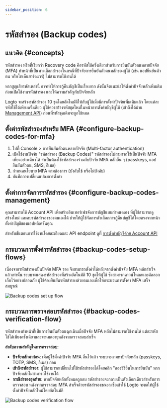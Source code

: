 ```yaml
---
sidebar_position: 6
---
```


# รหัสสำรอง (Backup codes)

## แนวคิด \{#concepts}

รหัสสำรอง หรือที่เรียกว่า Recovery code คือรหัสใช้ครั้งเดียวสำหรับการยืนยันตัวตนหลายปัจจัย (MFA) ทำหน้าที่เป็นทางเลือกสำรองในกรณีที่ปัจจัยการยืนยันตัวตนหลักของผู้ใช้ (เช่น แอปยืนยันตัวตน หรือโทเค็นฮาร์ดแวร์) ไม่สามารถใช้งานได้

หากสูญเสียรหัสเหล่านี้ อาจทำให้การกู้คืนบัญชีเป็นเรื่องยาก ดังนั้นจึงแนะนำให้ตั้งค่าปัจจัยหลักเพิ่มเติมก่อนเปิดใช้งานรหัสสำรอง และให้ความสำคัญกับปัจจัยหลัก

Logto จะสร้างรหัสสำรอง 10 ชุดโดยอัตโนมัติให้กับผู้ใช้เมื่อมีการตั้งค่าปัจจัยเพิ่มเติมแล้ว โดยแต่ละรหัสใช้ได้เพียงครั้งเดียว ผู้ใช้ควรสร้างรหัสชุดใหม่ในหน้าการตั้งค่าบัญชีผู้ใช้ (เข้าถึงได้ผ่าน [Management API](/integrate-logto/interact-with-management-api/)) ก่อนที่รหัสชุดเดิมจะถูกใช้หมด

## ตั้งค่ารหัสสำรองสำหรับ MFA \{#configure-backup-codes-for-mfa}

1. ไปที่ <CloudLink to="/mfa">Console > การยืนยันตัวตนหลายปัจจัย (Multi-factor authentication)</CloudLink>
2. เปิดใช้งานปัจจัย "รหัสสำรอง (Backup Codes)" รหัสสำรองไม่สามารถใช้เป็นปัจจัย MFA เพียงอย่างเดียวได้ จำเป็นต้องใช้รหัสสำรองร่วมกับปัจจัย MFA หลักอื่น ๆ (passkeys, แอปยืนยันตัวตน, SMS, อีเมล)
3. กำหนดนโยบาย MFA ตามต้องการ (บังคับใช้ หรือไม่บังคับ)
4. บันทึกการเปลี่ยนแปลงการตั้งค่า

## ตั้งค่าการจัดการรหัสสำรอง \{#configure-backup-codes-management}

คุณสามารถใช้ Account API เพื่อสร้างอินเทอร์เฟซจัดการบัญชีแบบกำหนดเอง ที่ผู้ใช้สามารถดู สร้างใหม่ และลบรหัสสำรองของตนเองได้ ช่วยให้ผู้ใช้จัดการตัวเลือกการกู้คืนบัญชีได้โดยตรงจากหน้าตั้งค่าบัญชีของแอปพลิเคชันคุณ

สำหรับขั้นตอนการใช้งานโดยละเอียดและ API endpoint ดูที่ [การตั้งค่าบัญชีด้วย Account API](/end-user-flows/account-settings/by-account-api#manage-backup-codes)

## กระบวนการตั้งค่ารหัสสำรอง \{#backup-codes-setup-flows}

เนื่องจากรหัสสำรองเป็นปัจจัย MFA รอง จึงสามารถตั้งค่าได้หลังจากตั้งค่าปัจจัย MFA หลักสำเร็จแล้วเท่านั้น ระบบจะแสดงรหัสสำรองที่สร้างอัตโนมัติ 10 ชุดให้ผู้ใช้ ซึ่งสามารถดาวน์โหลดและคัดลอกเก็บไว้อย่างปลอดภัย ผู้ใช้ต้องยืนยันรหัสสำรองด้วยตนเองเพื่อให้กระบวนการตั้งค่า MFA เสร็จสมบูรณ์

<img src="/img/assets/backup-codes-set-up-flow.png" alt="Backup codes set up flow" />

## กระบวนการตรวจสอบรหัสสำรอง \{#backup-codes-verification-flow}

รหัสสำรองทำหน้าที่เป็นการยืนยันตัวตนฉุกเฉินเมื่อปัจจัย MFA หลักไม่สามารถใช้งานได้ แต่ละรหัสใช้ได้เพียงครั้งเดียวและจะหมดอายุหลังจากตรวจสอบสำเร็จ

**ลำดับความสำคัญในการตรวจสอบ:**

- **ปัจจัยหลักมาก่อน**: เมื่อผู้ใช้ตั้งค่าปัจจัย MFA อื่นไว้แล้ว ระบบจะถามหาปัจจัยหลัก (passkeys, TOTP, SMS, อีเมล) ก่อน
- **เข้าถึงรหัสสำรอง**: ผู้ใช้สามารถเปลี่ยนไปใช้รหัสสำรองได้โดยคลิก "ลองวิธีอื่นในการยืนยัน" หากปัจจัยหลักไม่สามารถใช้งานได้
- **กรณีสำรองสุดท้าย**: หากปัจจัยหลักทั้งหมดถูกลบ รหัสสำรองจะกลายเป็นตัวเลือกเดียวสำหรับการตรวจสอบ หลังจากตรวจสอบ MFA สำเร็จด้วยรหัสสำรองขณะลงชื่อเข้าใช้ Logto จะขอให้ผู้ใช้ตั้งค่าปัจจัยหลักใหม่โดยอัตโนมัติ

<img src="/img/assets/backup-codes-verification-flow.png" alt="Backup codes verification flow" />
